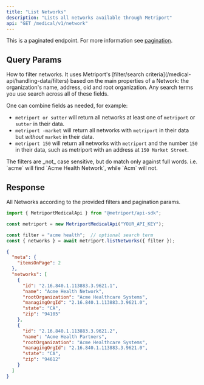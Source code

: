 ```yaml
---
title: "List Networks"
description: "Lists all networks available through Metriport"
api: "GET /medical/v1/network"
---
```


This is a paginated endpoint. For more information see [pagination](/medical-api/handling-data/pagination).

## Query Params

<ParamField query="filter" type="string" Optional>
  How to filter networks. It uses Metriport's [filter/search criteria](/medical-api/handling-data/filters)
  based on the main properties of a Network: the organization's name, address, oid and root organization. Any search terms you use search across all of these fields.

One can combine fields as needed, for example:

- `metriport or sutter` will return all networks at least one of `metriport` or `sutter` in their data.
- `metriport -market` will return all networks with `metriport` in their data but _without_ `market` in their data.
- `metriport 150` will return all networks with `metriport` and the number `150` in their data, such as metriport with an address at `150 Market Street`.

</ParamField>
<Tip>
  The filters are _not_ case sensitive, but do match only against full words. i.e.
  `acme` will find `Acme Health Network`, while `Acm` will not.
</Tip>

## Response

All Networks according to the provided filters and pagination params.

<ResponseField name="networks" type="Network[]">
  <Expandable title="Network properties">
    <Snippet file="network-response.mdx" />
  </Expandable>
</ResponseField>

<ResponseExample>

```javascript Metriport SDK
import { MetriportMedicalApi } from "@metriport/api-sdk";

const metriport = new MetriportMedicalApi("YOUR_API_KEY");

const filter = "acme health";  // optional search term
const { networks } = await metriport.listNetworks({ filter });
```

</ResponseExample>

```json
{
  "meta": {
    "itemsOnPage": 2
  },
  "networks": [
    {
      "id": "2.16.840.1.113883.3.9621.1",
      "name": "Acme Health Network",
      "rootOrganization": "Acme Healthcare Systems",
      "managingOrgId": "2.16.840.1.113883.3.9621.0",
      "state": "CA",
      "zip": "94105"
    },
    {
      "id": "2.16.840.1.113883.3.9621.2",
      "name": "Acme Health Partners",
      "rootOrganization": "Acme Healthcare Systems",
      "managingOrgId": "2.16.840.1.113883.3.9621.0",
      "state": "CA",
      "zip": "94612"
    }
  ]
}
```

